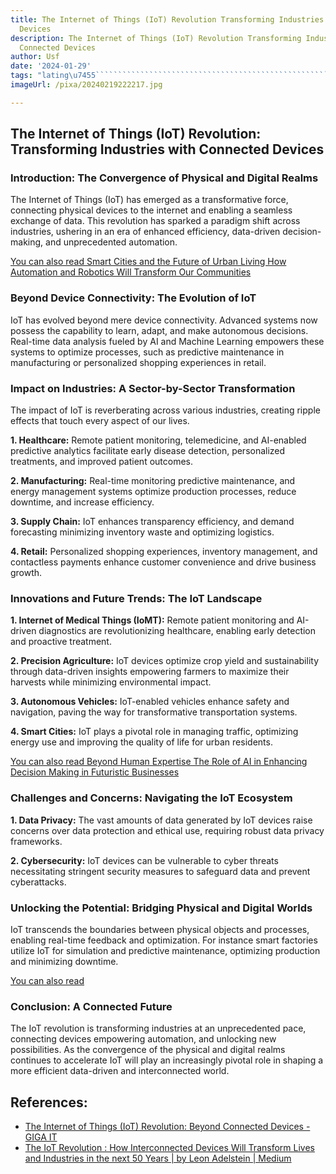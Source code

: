 ```yaml
---
title: The Internet of Things (IoT) Revolution Transforming Industries with Connected
  Devices
description: The Internet of Things (IoT) Revolution Transforming Industries with
  Connected Devices
author: Usf
date: '2024-01-29'
tags: "lating\u7455```````````````````````````````````````````````````````````````````````````````````````````````````````````````````````````````````````````````````````````````````````````````````````````````````````````````````````````````````````````````````````````````````````````````````````````````````````````````````````````````````````````````````````````````````````````````````````````````````````````````````````````````````````````````````````````````````````````````````````````````````````````````````````````````````"
imageUrl: /pixa/20240219222217.jpg

---
```

## The Internet of Things (IoT) Revolution: Transforming Industries with Connected  Devices

### Introduction: The Convergence of Physical and Digital Realms

The Internet of Things (IoT) has emerged as a transformative  force, connecting  physical devices to the internet and enabling a seamless exchange of data. This  revolution has sparked a paradigm shift across industries, ushering  in an era of enhanced efficiency, data-driven decision-making,  and unprecedented automation.

[You  can also read Smart  Cities and the Future of Urban  Living How Automation and Robotics Will  Transform Our Communities](Smart%20Cities%20and%20the%20Future%20of%20Urban%20Living%20How%20Automation%20and%20Robotics%20Will%20Transform%20Our%20Communities)


### Beyond Device Connectivity: The Evolution of IoT

IoT has evolved beyond mere device connectivity. Advanced systems  now possess the capability to learn, adapt, and make autonomous decisions. Real-time data analysis fueled  by AI and Machine Learning empowers these systems  to  optimize processes, such as predictive maintenance in manufacturing or personalized shopping experiences in retail.

### Impact  on Industries: A Sector-by-Sector Transformation

The impact of IoT is reverberating across various industries, creating ripple effects that touch every aspect of our lives.

**1. Healthcare:** Remote patient monitoring, telemedicine, and AI-enabled predictive analytics facilitate early disease detection, personalized  treatments, and improved patient outcomes.

**2. Manufacturing:** Real-time monitoring predictive maintenance, and energy management systems  optimize production processes, reduce  downtime, and increase efficiency.

**3. Supply Chain:** IoT enhances transparency efficiency, and demand forecasting minimizing inventory waste  and optimizing  logistics.

**4. Retail:** Personalized shopping experiences, inventory management, and contactless payments enhance  customer  convenience and drive business growth.

### Innovations  and Future Trends: The IoT Landscape

**1. Internet of Medical Things (IoMT):** Remote patient monitoring and AI-driven  diagnostics are revolutionizing healthcare, enabling early detection and proactive treatment.

**2. Precision Agriculture:** IoT devices  optimize crop yield and sustainability through data-driven insights empowering farmers to maximize their harvests  while minimizing environmental impact.

**3. Autonomous Vehicles:** IoT-enabled vehicles enhance safety and navigation, paving the way for transformative transportation systems.

**4. Smart Cities:** IoT plays a pivotal role in managing traffic, optimizing energy use and improving the  quality of life for  urban residents.

[You can also read Beyond Human Expertise The Role of AI in  Enhancing Decision Making in Futuristic Businesses](Beyond%20Human%20Expertise%20The%20Role%20of%20AI%20in%20Enhancing%20Decision%20Making%20in%20Futuristic%20Businesses)


### Challenges and Concerns: Navigating the IoT Ecosystem

**1. Data Privacy:** The vast amounts of data generated by IoT devices raise concerns over data protection and  ethical use, requiring robust data  privacy frameworks.

**2. Cybersecurity:** IoT devices can be vulnerable to  cyber threats necessitating stringent security measures to safeguard data and prevent cyberattacks.

###  Unlocking the Potential: Bridging Physical and Digital Worlds

IoT transcends the boundaries between physical  objects and processes,  enabling real-time feedback and optimization. For instance smart  factories utilize IoT for simulation and predictive maintenance, optimizing production and minimizing downtime.

[You can also read ]()


### Conclusion: A Connected Future

The IoT  revolution  is transforming industries at  an unprecedented pace, connecting devices empowering automation, and unlocking  new  possibilities. As the convergence  of the  physical  and digital realms continues  to accelerate  IoT will play an increasingly pivotal role in shaping a more efficient data-driven and interconnected world.

## References:
- [The Internet of Things (IoT) Revolution: Beyond Connected Devices - GIGA IT](https://grupo-giga.com/the-internet-of-things-iot-revolution-beyond-connected-devices/)
- [The IoT Revolution : How Interconnected Devices Will Transform Lives and Industries in the next 50 Years | by Leon Adelstein | Medium](https://medium.com/@adelstein/the-iot-revolution-how-interconnected-devices-will-transform-lives-and-industries-in-the-next-50-c166379401e5)
